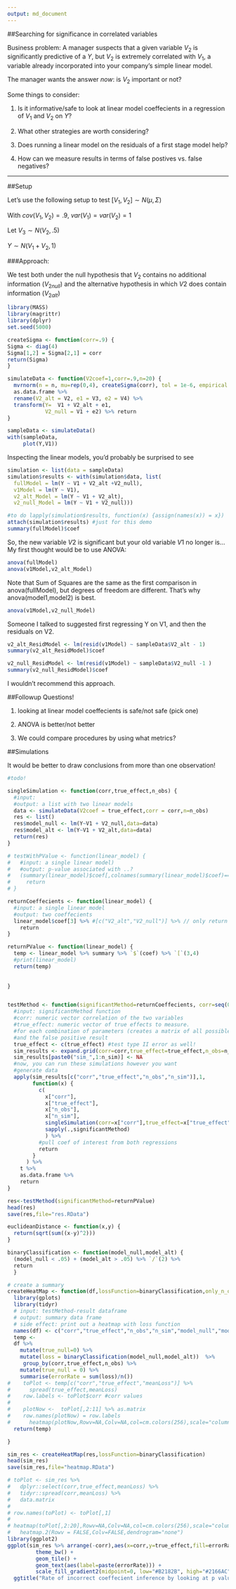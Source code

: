 ```yaml
---
output: md_document
---
```


##Searching for significance in correlated variables

Business problem: A manager suspects that a given variable $V_2$ is significantly predictive of a $Y$, but $V_2$ is extremely correlated with $V_1$, a variable already incorporated into your company's simple linear model. 

The manager wants the answer *now*: is $V_2$ important or not?

Some things to consider:


1. Is it informative/safe to look at linear model coeffecients in a regression of $V_1$ and $V_2$ on $Y$? 

2. What other strategies are worth considering? 

3. Does running a linear model on the residuals of a first stage model help?

4. How can we measure results in terms of false postives vs. false negatives? 


------------
  
##Setup

Let's use the following setup to test
$[V_{1},V_{2}] \sim N(\mu,\Sigma)$

With $cov(V_1,V_2)=.9$, $var(V_1) = var(V_2) = 1$

Let $V_3 \sim N(V_2,.5)$

$Y \sim N(V_1 + V_2,1)$ 


###Approach:

We test both under the null hypothesis that $V_2$ contains no additional information ($V_{2 null}$) and the alternative hypothesis in which $V2$ does contain information ($V_{2 alt}$)

```r
library(MASS)
library(magrittr)
library(dplyr)
set.seed(5000)

createSigma <- function(corr=.9) {
Sigma <- diag(4) 
Sigma[1,2] = Sigma[2,1] = corr
return(Sigma)
}

simulateData <- function(V2coef=1,corr=.9,n=20) {
  mvrnorm(n = n, mu=rep(0,4), createSigma(corr), tol = 1e-6, empirical = FALSE, EISPACK = FALSE) %>% 
  as.data.frame %>%
  rename(V2_alt = V2, e1 = V3, e2 = V4) %>%
  transform(Y=  V1 + V2_alt + e1,
            V2_null = V1 + e2) %>% return
}

sampleData <- simulateData()
with(sampleData,
     plot(Y,V1))
```

Inspecting the linear models, you'd probably be surprised to see

```r
simulation <- list(data = sampleData)
simulation$results <- with(simulation$data, list(
  fullModel = lm(Y ~ V1 + V2_alt +V2_null),
  v1Model = lm(Y ~ V1),
  v2_alt_Model = lm(Y ~ V1 + V2_alt),
  v2_null_Model = lm(Y ~ V1 + V2_null)))

#to do lapply(simulation$results, function(x) {assign(names(x)) = x})
attach(simulation$results) #just for this demo
summary(fullModel)$coef
```
So, the new variable $V2$ is significant but your old variable $V1$ no longer is...
My first thought would be to use ANOVA:


```r
anova(fullModel)
anova(v1Model,v2_alt_Model)
```

Note that Sum of Squares are the same as the first comparison in anova(fullModel), but degrees of freedom are different.
That's why anova(model1,model2) is best. 

```r
anova(v1Model,v2_null_Model)
```

Someone I talked to suggested first regressing Y on V1, and then the residuals on V2.
```r
v2_alt_ResidModel <- lm(resid(v1Model) ~ sampleData$V2_alt - 1)
summary(v2_alt_ResidModel)$coef

v2_null_ResidModel <- lm(resid(v1Model) ~ sampleData$V2_null -1 )
summary(v2_null_ResidModel)$coef
```
I wouldn't recommend this approach.



##Followup Questions!

1. looking at linear model coeffecients is safe/not safe (pick one)

2. ANOVA is better/not better

3. We could compare procedures by using what metrics?


##Simulations

It would be better to draw conclusions from more than one observation!
```r
#todo!

singleSimulation <- function(corr,true_effect,n_obs) {
  #input:  
  #output: a list with two linear models
  data <- simulateData(V2coef = true_effect,corr = corr,n=n_obs)
  res <- list()
  res$model_null <- lm(Y~V1 + V2_null,data=data)
  res$model_alt <- lm(Y~V1 + V2_alt,data=data)
  return(res)
}

# testWithPValue <- function(linear_model) {
#   #input: a single linear model)
#   #output: p-value associated with ..? 
#   (summary(linear_model)$coef[,colnames(summary(linear_model)$coef)=="Pr(>|t|)"]) %>%
#     return
# }

returnCoeffecients <- function(linear_model) {
  #input: a single linear model
  #output: two coeffecients
  linear_model$coef[3] %>% #[c("V2_alt","V2_null")] %>% // only return one?? 
    return
}

returnPValue <- function(linear_model) {
  temp <- linear_model %>% summary %>% `$`(coef) %>% `[`(3,4)
  #print(linear_model)
  return(temp)
  
  
}


testMethod <- function(significantMethod=returnCoeffecients, corr=seq(0,.95,by=.05),true_effect=(1:10), n_obs=20,n_sim=50) {
  #input: significantMethod function
  #corr: numeric vector correlation of the two variables
  #true_effect: numeric vector of true effects to measure.
  #for each combination of parameters (creates a matrix of all possible parameters)
  #and the false positive result
  true_effect <- c(true_effect) #test type II error as well! 
  sim_results <- expand.grid(corr=corr,true_effect=true_effect,n_obs=n_obs,n_sim=1:n_sim)
  sim_results[paste0("sim_",1:n_sim)] <- NA
  #now, you can run these simulations however you want
  #generate data
  apply(sim_results[c("corr","true_effect","n_obs","n_sim")],1,
        function(x) {
          c(
            x["corr"],
            x["true_effect"],
            x["n_obs"],
            x["n_sim"],
            singleSimulation(corr=x["corr"],true_effect=x["true_effect"] , n_obs = x["n_obs"]) %>% #returns list of two
            sapply(.,significantMethod)
            ) %>%
          #pull coef of interest from both regressions
          return
        }
      ) %>% 
    t %>%
    as.data.frame %>%
    return
}

res<-testMethod(significantMethod=returnPValue)
head(res)
save(res,file="res.RData")

euclideanDistance <- function(x,y) {
  return(sqrt(sum((x-y)^2)))
}

binaryClassification <- function(model_null,model_alt) {  
  (model_null < .05) + (model_alt > .05) %>% `/`(2) %>%
  return
  }

# create a summary
createHeatMap <- function(df,lossFunction=binaryClassification,only_n_obs=20) {
  library(gplots)
  library(tidyr)
  # input: testMethod-result dataframe
  # output: summary data frame
  # side effect: print out a heatmap with loss function
  names(df) <- c("corr","true_effect","n_obs","n_sim","model_null","model_alt")
  temp <- 
  df %>% 
    mutate(true_null=0) %>%
    mutate(loss = binaryClassification(model_null,model_alt))  %>%
     group_by(corr,true_effect,n_obs) %>%
    mutate(true_null = 0) %>%
    summarise(errorRate = sum(loss)/n())
#    toPlot <- temp[c("corr","true_effect","meanLoss")] %>% 
#      spread(true_effect,meanLoss)
#    row.labels <- toPlot$corr #corr values
#    
#    plotNow <-  toPlot[,2:11] %>% as.matrix
#    row.names(plotNow) = row.labels
#      heatmap(plotNow,Rowv=NA,Colv=NA,col=cm.colors(256),scale="column",margins=c(5,10))
  return(temp)

}

sim_res <- createHeatMap(res,lossFunction=binaryClassification)
head(sim_res)
save(sim_res,file="heatmap.RData")

```

```r

# toPlot <- sim_res %>% 
#   dplyr::select(corr,true_effect,meanLoss) %>%
#   tidyr::spread(corr,meanLoss) %>%
#   data.matrix 
# 
# row.names(toPlot) <- toPlot[,1]
# 
# heatmap(toPlot[,2:20],Rowv=NA,Colv=NA,col=cm.colors(256),scale="column",margins=c(5,10))
#   heatmap.2(Rowv = FALSE,Colv=FALSE,dendrogram="none")
library(ggplot2)
ggplot(sim_res %>% arrange(-corr),aes(x=corr,y=true_effect,fill=errorRate)) +
         theme_bw() + 
         geom_tile() + 
         geom_text(aes(label=paste(errorRate))) + 
         scale_fill_gradient2(midpoint=0, low="#B2182B", high="#2166AC") + 
  ggtitle("Rate of incorrect coeffecient inference by looking at p values")
```